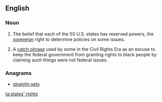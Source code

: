 ==English==
{{wikipedia}}

===Noun===
{{en-plural noun|[[state]]s' [[right]]s}}
# {{US|politics}} The belief that each of the 50 U.S. states has reserved powers, the [[sovereign]] right to determine policies on some issues.
# {{US|politics}} A [[catch phrase]] used by some in the Civil Rights Era as an excuse to keep the federal government from granting rights to black people by claiming such things were not federal issues.

===Anagrams===
* [[straight-sets#English|straight-sets]]

[[ta:states' rights]]